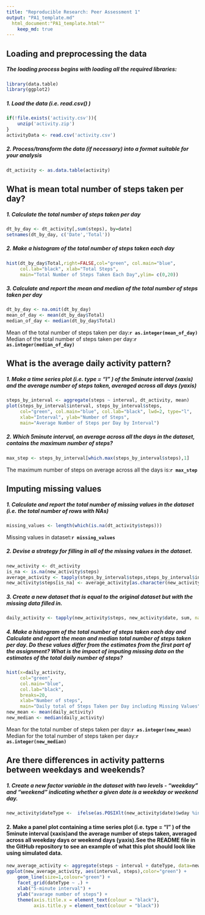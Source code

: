 ```yaml
---
title: "Reproducible Research: Peer Assessment 1"
output: "PA1_template.md"
  html_document:"PA1_template.html""
    keep_md: true
---
```



## Loading and preprocessing the data
##### The loading process begins with loading all the required libraries:
```r
library(data.table)
library(ggplot2)
```
##### 1. Load the data (i.e. read.csv() )

```r
if(!file.exists('activity.csv')){
    unzip('activity.zip')
}
activityData <- read.csv('activity.csv')
```

##### 2. Process/transform the data (if necessary) into a format suitable for your analysis
```r
dt_activity <- as.data.table(activity)

```

## What is mean total number of steps taken per day?
##### 1. Calculate the total number of steps taken per day
```r
dt_by_day <- dt_activity[,sum(steps), by=date]
setnames(dt_by_day, c('Date','Total'))
```

##### 2. Make a histogram of the total number of steps taken each day
```r
hist(dt_by_day$Total,right=FALSE,col="green", col.main="blue",
     col.lab="black", xlab="Total Steps",
     main="Total Number of Steps Taken Each Day",ylim= c(0,20))

```

##### 3. Calculate and report the mean and median of the total number of steps taken per day
```r
dt_by_day <- na.omit(dt_by_day)
mean_of_day <- mean(dt_by_day$Total)
median_of_day <- median(dt_by_day$Total)

```
Mean of the total number of steps taken per day:**`r as.integer(mean_of_day)`**
<br>Median of the total number of steps taken per day:**`r as.integer(median_of_day)`**<br/>


## What is the average daily activity pattern?
##### 1. Make a time series plot (i.e. type = "l" ) of the 5minute interval (xaxis) and the average number of steps taken, averaged across all days (yaxis)
```r
steps_by_interval <- aggregate(steps ~ interval, dt_activity, mean)
plot(steps_by_interval$interval, steps_by_interval$steps, 
     col="green", col.main="blue", col.lab="black", lwd=2, type="l", 
     xlab="Interval", ylab="Number of Steps",
     main="Average Number of Steps per Day by Interval")

```
##### 2. Which 5minute interval, on average across all the days in the dataset, contains the maximum number of steps?
```r
max_step <- steps_by_interval[which.max(steps_by_interval$steps),1]

```
The maximum number of steps on average across all the days is:**`r max_step`**

## Imputing missing values
##### 1. Calculate and report the total number of missing values in the dataset (i.e. the total number of rows with NAs)
```r
missing_values <- length(which(is.na(dt_activity$steps)))

```

Missing values in dataset:**`r missing_values`**

##### 2. Devise a strategy for filling in all of the missing values in the dataset. 
```r
new_activity <- dt_activity
is_na <- is.na(new_activity$steps)
average_activity <- tapply(steps_by_interval$steps,steps_by_interval$interval, mean)
new_activity$steps[is_na] <- average_activity[as.character(new_activity$interval[is_na])]

```

##### 3. Create a new dataset that is equal to the original dataset but with the missing data filled in.
```r
daily_activity <- tapply(new_activity$steps, new_activity$date, sum, na.rm=TRUE)

```

##### 4. Make a histogram of the total number of steps taken each day and Calculate and report the mean and median total number of steps taken per day. Do these values differ from the estimates from the first part of the assignment? What is the impact of imputing missing data on the estimates of the total daily number of steps?
```r
hist(x=daily_activity,
     col="green",
     col.main="blue",
     col.lab="black",
     breaks=20,
     xlab="Number of steps",
     main="Daily total of Steps Taken per Day including Missing Values")
new_mean <- mean(daily_activity)
new_median <- median(daily_activity)

```
Mean for the total number of steps taken per day:**`r as.integer(new_mean)`**
<br>Median for the total number of steps taken per day:**`r as.integer(new_median)`**<br/>


## Are there differences in activity patterns between weekdays and weekends?
##### 1. Create a new factor variable in the dataset with two levels - "weekday" and "weekend" indicating whether a given date is a weekday or weekend day.
```r
new_activity$dateType <-  ifelse(as.POSIXlt(new_activity$date)$wday %in% c(0,6), 'weekend', 'weekday')

```

#### 2. Make a panel plot containing a time series plot (i.e. type = "l" ) of the 5minute interval (xaxis)and the average number of steps taken, averaged across all weekday days or weekend days (yaxis).See the README file in the GitHub repository to see an example of what this plot should look like using simulated data.
```r
new_average_activity <- aggregate(steps ~ interval + dateType, data=new_activity, mean)
ggplot(new_average_activity, aes(interval, steps),color="green") + 
    geom_line(size=1,colour="green") + 
    facet_grid(dateType ~ .) +
    xlab("5-minute interval") + 
    ylab("avarage number of steps") +
    theme(axis.title.x = element_text(colour = "black"),
          axis.title.y = element_text(colour = "black"))

```


